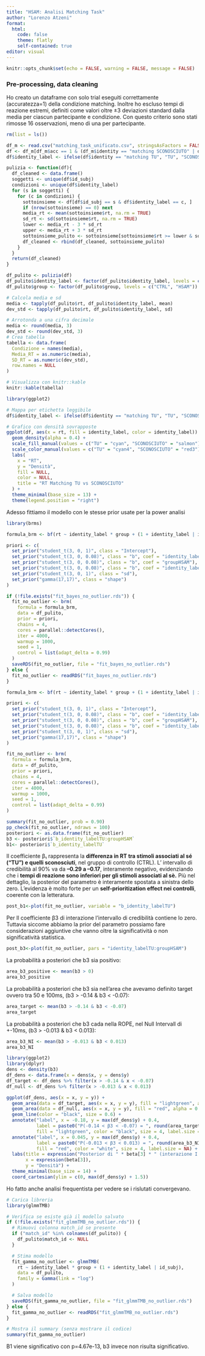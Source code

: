 ```yaml
---
title: "HSAM: Analisi Matching Task"
author: "Lorenzo Atzeni"
format:
  html:
    code: false  
    theme: flatly
    self-contained: true
editor: visual
---
```


```r
knitr::opts_chunk$set(echo = FALSE, warning = FALSE, message = FALSE)
```

### Pre-processing, data cleaning

Ho creato un dataframe con solo trial eseguiti correttamente (accuratezza=1) della condizione matching. Inoltre ho escluso tempi di reazione estremi, definiti come valori oltre ±3 deviazioni standard dalla media per ciascun partecipante e condizione. Con questo criterio sono stati rimosse 16 osservazioni, meno di una per partecipante.

```r
rm(list = ls())

df_m <- read.csv("matching_task_unificato.csv", stringsAsFactors = FALSE)
df <- df_m[df_m$acc == 1 & (df_m$identity == "matching SCONOSCIUTO" | df_m$identity == "matching TU"), ]
df$identity_label <- ifelse(df$identity == "matching TU", "TU", "SCONOSCIUTO")

pulizia <- function(df){
  df_cleaned <- data.frame()
  soggetti <- unique(df$id_subj)
  condizioni <- unique(df$identity_label)
  for (s in soggetti) {
    for (c in condizioni) {
      sottoinsieme <- df[df$id_subj == s & df$identity_label == c, ]
      if (nrow(sottoinsieme) == 0) next
      media_rt <- mean(sottoinsieme$rt, na.rm = TRUE)
      sd_rt <- sd(sottoinsieme$rt, na.rm = TRUE)
      lower <- media_rt - 3 * sd_rt
      upper <- media_rt + 3 * sd_rt
      sottoinsieme_pulito <- sottoinsieme[sottoinsieme$rt >= lower & sottoinsieme$rt <= upper, ]
      df_cleaned <- rbind(df_cleaned, sottoinsieme_pulito)
    }
  }
  return(df_cleaned)
}

df_pulito <- pulizia(df)
df_pulito$identity_label <- factor(df_pulito$identity_label, levels = c("SCONOSCIUTO", "TU"))
df_pulito$group <- factor(df_pulito$group, levels = c("CTRL", "HSAM"))
```

```r

# Calcola media e sd
media <- tapply(df_pulito$rt, df_pulito$identity_label, mean)
dev_std <- tapply(df_pulito$rt, df_pulito$identity_label, sd)

# Arrotonda a una cifra decimale
media <- round(media, 3)
dev_std <- round(dev_std, 3)
# Crea tabella
tabella <- data.frame(
  Condizione = names(media),
  Media_RT = as.numeric(media),
  SD_RT = as.numeric(dev_std),
  row.names = NULL
)

# Visualizza con knitr::kable
knitr::kable(tabella)

```

```r
library(ggplot2)

# Mappa per etichetta leggibile
df$identity_label <- ifelse(df$identity == "matching TU", "TU", "SCONOSCIUTO")

# Grafico con densità sovrapposte
ggplot(df, aes(x = rt, fill = identity_label, color = identity_label)) +
  geom_density(alpha = 0.4) +
  scale_fill_manual(values = c("TU" = "cyan", "SCONOSCIUTO" = "salmon")) +
  scale_color_manual(values = c("TU" = "cyan4", "SCONOSCIUTO" = "red3")) +
  labs(
    x = "RT",
    y = "Densità",
    fill = NULL,
    color = NULL,
    title = "RT Matching TU vs SCONOSCIUTO"
  ) +
  theme_minimal(base_size = 13) +
  theme(legend.position = "right")

```

Adesso fittiamo il modello con le stesse prior usate per la power analisi

```r
library(brms)

formula_brm <- bf(rt ~ identity_label * group + (1 + identity_label | id_subj), family = Gamma(link = "log"))

priori <- c(
  set_prior("student_t(3, 0, 1)", class = "Intercept"),
  set_prior("student_t(3, 0, 0.08)", class = "b", coef = "identity_labelTU"),
  set_prior("student_t(3, 0, 0.08)", class = "b", coef = "groupHSAM"),
  set_prior("student_t(3, 0, 0.08)", class = "b", coef = "identity_labelTU:groupHSAM"),
  set_prior("student_t(3, 0, 1)", class = "sd"),
  set_prior("gamma(17,17)", class = "shape")
)

if (!file.exists("fit_bayes_no_outlier.rds")) {
  fit_no_outlier <- brm(
    formula = formula_brm,
    data = df_pulito,
    prior = priori,
    chains = 4,
    cores = parallel::detectCores(),
    iter = 4000,
    warmup = 1000,
    seed = 1,
    control = list(adapt_delta = 0.99)
  )
  saveRDS(fit_no_outlier, file = "fit_bayes_no_outlier.rds")
} else {
  fit_no_outlier <- readRDS("fit_bayes_no_outlier.rds")
}

```

```r

formula_brm <- bf(rt ~ identity_label * group + (1 + identity_label | id_subj), family = Gamma(link = "log"))

priori <- c(
  set_prior("student_t(3, 0, 1)", class = "Intercept"),
  set_prior("student_t(3, 0, 0.08)", class = "b", coef = "identity_labelTU"),
  set_prior("student_t(3, 0, 0.08)", class = "b", coef = "groupHSAM"),
  set_prior("student_t(3, 0, 0.08)", class = "b", coef = "identity_labelTU:groupHSAM"),
  set_prior("student_t(3, 0, 1)", class = "sd"),
  set_prior("gamma(17,17)", class = "shape")
)

fit_no_outlier <- brm(
  formula = formula_brm,
  data = df_pulito,
  prior = priori,
  chains = 4,
  cores = parallel::detectCores(),
  iter = 4000,
  warmup = 1000,
  seed = 1,
  control = list(adapt_delta = 0.99)
)
```

```r
summary(fit_no_outlier, prob = 0.90)
pp_check(fit_no_outlier, ndraws = 100)
posteriori <- as.data.frame(fit_no_outlier)
b3 <- posteriori$`b_identity_labelTU:groupHSAM`
b1<- posteriori$`b_identity_labelTU`
```

Il coefficiente β₁ rappresenta la **differenza in RT tra stimoli associati al sé (“TU”) e quelli sconosciuti**, nel gruppo di controllo (CTRL). L' intervallo di credibilità al 90% va da **–0.29 a –0.17**, interamente negativo, evidenziando che i **tempi di reazione sono inferiori per gli stimoli associati al sè.** Più nel dettaglio, la posterior del parametro è interamente spostata a sinistra dello zero. L’evidenza è molto forte per un **self-prioritization effect nei controlli**, coerente con la letteratura.

```r
post_b1<-plot(fit_no_outlier, variable = "b_identity_labelTU")

```

Per Il coefficiente β3 di interazione l'intervallo di credibilità contiene lo zero. Tuttavia siccome abbiamo la prior del parametro possiamo fare considerazioni aggiuntive che vanno oltre la significatività o non significatività statistica.

```r
post_b3<-plot(fit_no_outlier, pars = "identity_labelTU:groupHSAM")

```

La probabilità a posteriori che b3 sia positivo:

```r
area_b3_positive <- mean(b3 > 0)
area_b3_positive
```

La probabilità a posteriori che b3 sia nell'area che avevamo definito target ovvero tra 50 e 100ms, (b3 \> -0.14 & b3 \< -0.07):

```r
area_target <- mean(b3 > -0.14 & b3 < -0.07)
area_target
```

La probabilità a posteriori che b3 cada nella ROPE, nel Null Intervall di +-10ms, (b3 \> -0.013 & b3 \< 0.013):

```r
area_b3_NI <- mean(b3 > -0.013 & b3 < 0.013)
area_b3_NI
```

```r
library(ggplot2)
library(dplyr)
dens <- density(b3)
df_dens <- data.frame(x = dens$x, y = dens$y)
df_target <- df_dens %>% filter(x > -0.14 & x < -0.07)
df_null <- df_dens %>% filter(x > -0.013 & x < 0.013)

ggplot(df_dens, aes(x = x, y = y)) +
  geom_area(data = df_target, aes(x = x, y = y), fill = "lightgreen", alpha = 0.8) +
  geom_area(data = df_null, aes(x = x, y = y), fill = "red", alpha = 0.6) +
  geom_line(color = "black", size = 0.6) +
  annotate("label", x = -0.18, y = max(df_dens$y) + 0.4,
           label = paste0("P(-0.14 < β3 < -0.07) = ", round(area_target, 3)),
           fill = "lightgreen", color = "black", size = 4, label.size = NA) +
  annotate("label", x = 0.045, y = max(df_dens$y) + 0.4,
           label = paste0("P(-0.013 < β3 < 0.013) = ", round(area_b3_NI, 3)),
           fill = "red", color = "white", size = 4, label.size = NA) +
  labs(title = expression("Posterior di " * beta[3] * " (interazione I × G)"),
       x = expression(beta[3]),
       y = "Densità") +
  theme_minimal(base_size = 14) +
  coord_cartesian(ylim = c(0, max(df_dens$y) + 1.5))
```

Ho fatto anche analisi frequentista per vedere se i rislutati convergevano.

```r
# Carica libreria
library(glmmTMB)

# Verifica se esiste già il modello salvato
if (!file.exists("fit_glmmTMB_no_outlier.rds")) {
  # Rimuovi colonna match_id se presente
  if ("match_id" %in% colnames(df_pulito)) {
    df_pulito$match_id <- NULL
  }

  # Stima modello
  fit_gamma_no_outlier <- glmmTMB(
    rt ~ identity_label * group + (1 + identity_label | id_subj),
    data = df_pulito,
    family = Gamma(link = "log")
  )

  # Salva modello
  saveRDS(fit_gamma_no_outlier, file = "fit_glmmTMB_no_outlier.rds")
} else {
  fit_gamma_no_outlier <- readRDS("fit_glmmTMB_no_outlier.rds")
}

# Mostra il summary (senza mostrare il codice)
summary(fit_gamma_no_outlier)

```

B1 viene significativo con p=4.67e-13, b3 invece non risulta significativo.
